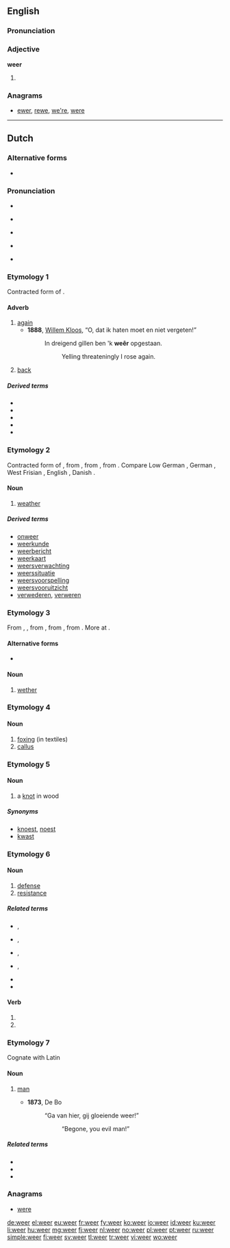 {{also|weêr}}
==English==

===Pronunciation===
{{rfp|lang=en}}

===Adjective===
'''weer'''

# {{en-comparative of|wee}}

===Anagrams===
* [[ewer#English|ewer]], [[rewe#English|rewe]], [[we're#English|we're]], [[were#English|were]]

----

==Dutch==

===Alternative forms===
* {{l|nl|weêr}} {{qualifier|obsolete}}

===Pronunciation===
* {{rhymes|eːr|lang=nl}}
* {{a|common Belgian and South Dutch realisations}} {{IPA|[weːr]|[β̞eːr]|lang=nl}}
* {{a|North and East of the Netherlands, audio example}} {{IPA|[ʋɪːr]|lang=nl}}
* {{audio|Nl-weer.ogg|audio}}
* {{a|Gelders}} {{IPA|[ʋɪːɹ]|lang=nl}}

===Etymology 1===
Contracted form of {{term|weder||again|lang=nl}}.

====Adverb====
{{nl-adv}}

# [[again]]
#* '''1888''', [[w:Willem Kloos|Willem Kloos]], “O, dat ik haten moet en niet vergeten!”
#*: In dreigend gillen ben 'k '''weêr''' opgestaan.
#*:: Yelling threateningly I rose again.
# [[back]]

=====Derived terms=====
* {{l|nl|alweer}}
* {{l|nl|weeral}}
* {{l|nl|al weer}}
* {{l|nl|heen en weer}}
* {{l|nl|weergeven}}

===Etymology 2===
Contracted form of {{term|weder||weather|lang=nl}}, from {{etyl|odt|nl}} {{term/t|odt|*wedar}}, from {{etyl|gem-pro|nl}} {{term/t|gem-pro|*wedrą}}, from {{etyl|ine-pro|nl}} {{term/t|ine-pro|*wedʰrom}}. Compare Low German {{term|Weder|lang=nds}}, German {{term|Wetter|lang=de}}, West Frisian {{term|waar|lang=fy}}, English {{term|weather|lang=en}}, Danish {{term|vejr|lang=da}}.

====Noun====
{{nl-noun|n|-|weertje}}

# [[weather]]

=====Derived terms=====
* [[onweer]]
* [[weerkunde]]
* [[weerbericht]]
* [[weerkaart]]
* [[weersverwachting]]
* [[weerssituatie]]
* [[weersvoorspelling]]
* [[weersvooruitzicht]]
* [[verwederen]], [[verweren]]

===Etymology 3===
From {{etyl|dum|nl}} {{term|weer|lang=dum}}, {{term|weder|wēder|lang=dum}}, from {{etyl|odt|nl}} {{term|withar||wether, ram|lang=odt}}, from {{etyl|gem-pro|nl}} {{term/t|gem-pro|*weþruz||wether}}, from {{etyl|ine-pro|nl}} {{term/t|ine-pro|*wet-||year}}. More at {{l/en|wether}}.

====Alternative forms====
* {{l|nl|weder}} {{qualifier|archaic}}

====Noun====
{{nl-noun|m|weren|weertje}}

# [[wether]]

===Etymology 4===
{{rfe|lang=nl}}

====Noun====
{{nl-noun|n|-|-}}

# [[foxing]] (in textiles)
# [[callus]]

===Etymology 5===
{{rfe|lang=nl}}

====Noun====
{{nl-noun|m|weren|weertje}}

# a [[knot]] in wood

=====Synonyms=====
* [[knoest]], [[noest]]
* [[kwast]]

===Etymology 6===

====Noun====
{{nl-noun|f|weren|weertje}}

# [[defense]]
# [[resistance]]

=====Related terms=====
* {{l|nl|afweer}}, {{l|nl|afweren}}
* {{l|nl|brandweer}}, {{l|nl|brandweerman}}
* {{l|nl|landweer}}, {{l|nl|landweerman}}
* {{l|nl|verweer}}, {{l|nl|verweren}}
* {{l|nl|weerstand}}
* {{l|nl|weerloos}}

====Verb====
{{head|nl}}

# {{nl-verb form of|p=1|n=sg|t=pres|m=ind|weren}}
# {{nl-verb form of|m=imp|weren}}

===Etymology 7===
Cognate with Latin {{term|vir||lang=la}}

====Noun====
{{nl-noun|m|weren|weertje}}

# {{context|archaic|lang=nl}} [[man]]
#* '''1873''', De Bo
#*: “Ga van hier, gij gloeiende weer!”
#*:: “Begone, you evil man!”

=====Related terms=====
* {{l|nl|weergeld}}
* {{l|nl|weerwolf}}
* {{l|nl|wereld}}

===Anagrams===
* [[were#Dutch|were]]

[[de:weer]]
[[el:weer]]
[[eu:weer]]
[[fr:weer]]
[[fy:weer]]
[[ko:weer]]
[[io:weer]]
[[id:weer]]
[[ku:weer]]
[[li:weer]]
[[hu:weer]]
[[mg:weer]]
[[fj:weer]]
[[nl:weer]]
[[no:weer]]
[[pl:weer]]
[[pt:weer]]
[[ru:weer]]
[[simple:weer]]
[[fi:weer]]
[[sv:weer]]
[[tl:weer]]
[[tr:weer]]
[[vi:weer]]
[[wo:weer]]